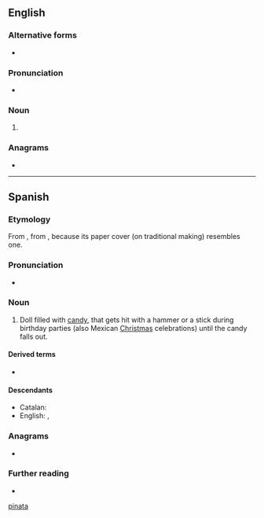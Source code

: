 {{also|pinata}}
==English==
{{wikipedia}}

===Alternative forms===
* {{l|en|pinata}}

===Pronunciation===
* {{IPA|/pɪnˈjɑːtə/|lang=en}}

===Noun===
{{en-noun}}

# {{alt form|pinata|lang=en}}

===Anagrams===
* {{anagrams|en|Aptian|patina|tai-pan|taipan}}

[[Category:English terms spelled with Ñ|pinata]]

----

==Spanish==
{{wikipedia|lang=es}}

===Etymology===
From {{m|es|piña}}, from {{etyl|la|es}} {{m|la|pinea||pinecone}}, because its paper cover (on traditional making) resembles one.

===Pronunciation===
* {{es-IPA}}

===Noun===
{{es-noun|f}}

# Doll filled with [[candy]], that gets hit with a hammer or a stick during birthday parties (also Mexican [[Christmas]] celebrations) until the candy falls out.

====Derived terms====
* {{l|es|piñatería}}

====Descendants====
* Catalan: {{l|ca|pinyata}}
* English: {{l|en|pinata}}, {{l|en|piñata}}

===Anagrams===
* {{l|es|pitaña}}

===Further reading===
* {{R:DRAE 2001}}